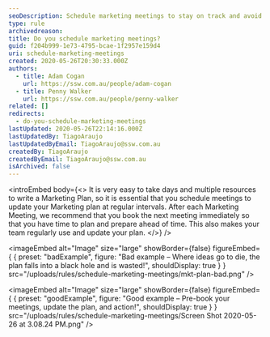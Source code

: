 ```yaml
---
seoDescription: Schedule marketing meetings to stay on track and avoid wasting your Marketing plan.
type: rule
archivedreason:
title: Do you schedule marketing meetings?
guid: f204b999-1e73-4795-bcae-1f2957e159d4
uri: schedule-marketing-meetings
created: 2020-05-26T20:30:33.000Z
authors:
  - title: Adam Cogan
    url: https://ssw.com.au/people/adam-cogan
  - title: Penny Walker
    url: https://ssw.com.au/people/penny-walker
related: []
redirects:
  - do-you-schedule-marketing-meetings
lastUpdated: 2020-05-26T22:14:16.000Z
lastUpdatedBy: TiagoAraujo
lastUpdatedByEmail: TiagoAraujo@ssw.com.au
createdBy: TiagoAraujo
createdByEmail: TiagoAraujo@ssw.com.au
isArchived: false
---
```


<introEmbed
  body={<>
It is very easy to take days and multiple resources to write a Marketing Plan, so it is essential that you schedule meetings to update your Marketing plan at regular intervals. After each Marketing Meeting, we recommend that you book the next meeting immediately so that you have time to plan and prepare ahead of time. This also makes your team regularly use and update your plan.
  </>}
/>

<imageEmbed
  alt="Image"
  size="large"
  showBorder={false}
  figureEmbed={ {
    preset: "badExample",
    figure: "Bad example – Where ideas go to die, the plan falls into a black hole and is wasted!",
    shouldDisplay: true
  } }
  src="/uploads/rules/schedule-marketing-meetings/mkt-plan-bad.png"
/>


<imageEmbed
  alt="Image"
  size="large"
  showBorder={false}
  figureEmbed={ {
    preset: "goodExample",
    figure: "Good example – Pre-book your meetings, update the plan, and action!",
    shouldDisplay: true
  } }
  src="/uploads/rules/schedule-marketing-meetings/Screen Shot 2020-05-26 at 3.08.24 PM.png"
/>
